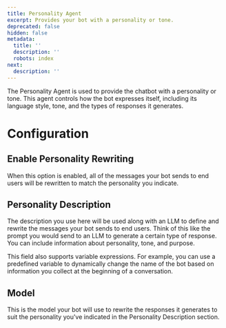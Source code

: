 ```yaml
---
title: Personality Agent
excerpt: Provides your bot with a personality or tone.
deprecated: false
hidden: false
metadata:
  title: ''
  description: ''
  robots: index
next:
  description: ''
---
```

The Personality Agent is used to provide the chatbot with a personality or tone. This agent controls how the bot expresses itself, including its language style, tone, and the types of responses it generates.

# Configuration

## Enable Personality Rewriting

When this option is enabled, all of the messages your bot sends to end users will be rewritten to match the personality you indicate.

## Personality Description

The description you use here will be used along with an LLM to define and rewrite the messages your bot sends to end users. Think of this like the prompt you would send to an LLM to generate a certain type of response. You can include information about personality, tone, and purpose.

This field also supports variable expressions. For example, you can use a predefined variable to dynamically change the name of the bot based on information you collect at the beginning of a conversation.

## Model

This is the model your bot will use to rewrite the responses it generates to suit the personality you've indicated in the Personality Description section.
